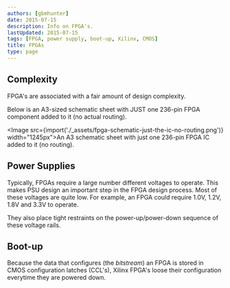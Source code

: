 ```yaml
---
authors: [gbmhunter]
date: 2015-07-15
description: Info on FPGA's.
lastUpdated: 2015-07-15
tags: [FPGA, power supply, boot-up, Xilinx, CMOS]
title: FPGAs
type: page
---
```


<WarningIsNotes />

## Complexity

FPGA's are associated with a fair amount of design complexity.

Below is an A3-sized schematic sheet with JUST one 236-pin FPGA component added to it (no actual routing).

<Image src={import('./_assets/fpga-schematic-just-the-ic-no-routing.png')} width="1245px">An A3 schematic sheet with just one 236-pin FPGA IC added to it (no routing).</Image>

## Power Supplies

Typically, FPGAs require a large number different voltages to operate. This makes PSU design an important step in the FPGA design process. Most of these voltages are quite low. For example, an FPGA could require 1.0V, 1.2V, 1.8V and 3.3V to operate.

They also place tight restraints on the power-up/power-down sequence of these voltage rails.

## Boot-up

Because the data that configures (the _bitstream_) an FPGA is stored in CMOS configuration latches (CCL's), Xilinx FPGA's loose their configuration everytime they are powered down.
